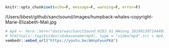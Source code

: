 ```r
knitr::opts_chunk$set(echo=F, message=F, warning=F, error=F)
```

/Users/bbest/github/sanctsound/images/humpback-whales-copyright-Marie-Elizabeth-Mali.jpg

```r
# mp4 <- here::here("data/wav/SanctSound_HI03_01_HWsong_20190130T144409Z_3s.mp4")
# htmltools::tags$video(id=basename(mp4), type = "video/mp4",src = mp4, controls = "controls")
vembedr::embed_url("https://youtu.be/AHnpFwunPKA")
```
